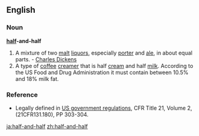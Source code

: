 ==English==
===Noun===
'''[[half]]-and-half'''
#A mixture of two [[malt]] [[liquors]], especially [[porter]] and [[ale]], in about equal parts. - [[ Charles Dickens]]
#A type of [[coffee]] [[creamer]] that is half [[cream]] and half [[milk]]. According to the US Food and Drug Administration it must contain between 10.5% and 18% milk fat.  

===Reference===
*Legally defined in [http://vm.cfsan.fda.gov/~lrd/FCF131.html US government regulations], CFR Title 21, Volume 2, (21CFR131.180), PP 303-304.

[[ja:half-and-half]]
[[zh:half-and-half]]